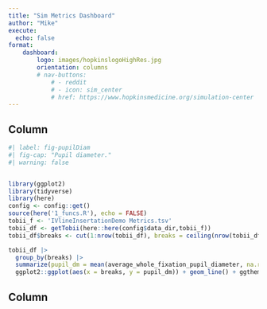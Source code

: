 ```yaml
---
title: "Sim Metrics Dashboard"
author: "Mike"
execute: 
  echo: false
format: 
    dashboard:
        logo: images/hopkinslogoHighRes.jpg
        orientation: columns
        # nav-buttons: 
            # - reddit
            # - icon: sim_center
            # href: https://www.hopkinsmedicine.org/simulation-center
---
```

## Column {width=50%}
```r
#| label: fig-pupilDiam
#| fig-cap: "Pupil diameter."
#| warning: false


library(ggplot2)
library(tidyverse)
library(here)
config <- config::get()
source(here('1_funcs.R'), echo = FALSE)
tobii_f <- 'IVlineInsertationDemo Metrics.tsv'
tobii_df <- getTobii(here::here(config$data_dir,tobii_f))
tobii_df$breaks <- cut(1:nrow(tobii_df), breaks = ceiling(nrow(tobii_df)/5), labels = FALSE)

tobii_df |>
  group_by(breaks) |>
  summarize(pupil_dm = mean(average_whole_fixation_pupil_diameter, na.rm = TRUE)) |>
  ggplot2::ggplot(aes(x = breaks, y = pupil_dm)) + geom_line() + ggthemes::theme_tufte() + labs(title = "Pupil diameter")

```
## Column {width=50%}
